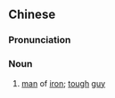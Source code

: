 {{also|硬汉}}
==Chinese==
{{zh-forms|s=硬汉}}

===Pronunciation===
{{zh-pron
|m=yìnghàn
|c=ngaang6 hon3
|cat=n
}}

===Noun===
{{zh-noun}}

# [[man]] of [[iron]]; [[tough]] [[guy]]